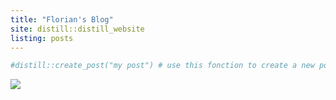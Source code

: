 ```yaml
---
title: "Florian's Blog"
site: distill::distill_website
listing: posts
---
```


```r
#distill::create_post("my post") # use this fonction to create a new post
```

![](images/Morpho_didius_Male_Dos.jpg)
